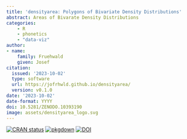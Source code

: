 ```yaml
---
title: 'densityarea: Polygons of Bivariate Density Distributions'
abstract: Areas of Bivarate Density Distributions
categories:
    - R
    - phonetics
    - "data-viz"
author:
- name:
    family: Fruehwald
    given: Josef
citation:
  issued: '2023-10-02'
  type: software
  url: https://jofrhwld.github.io/densityarea/
  version: v0.1.0
date: '2023-10-02'
date-format: YYYY
doi: 10.5281/ZENODO.10393190
image: assets/densityarea_logo.svg
---
```


[![CRAN
status](https://www.r-pkg.org/badges/version/densityarea)](https://CRAN.R-project.org/package=densityarea)
[![pkgdown](https://github.com/JoFrhwld/densityarea/actions/workflows/pkgdown.yaml/badge.svg)](https://jofrhwld.github.io/densityarea/)
[![DOI](https://zenodo.org/badge/691165861.svg)](https://zenodo.org/badge/latestdoi/691165861)